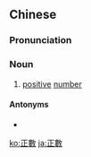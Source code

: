 {{also|正数}}
==Chinese==
{{zh-forms|s=正数}}
{{wikipedia|lang=zh}}

===Pronunciation===
{{zh-pron
|m=zhèngshù
|c=zing3 sou3
|cat=n
}}

===Noun===
{{zh-noun}}

# [[positive]] [[number]]

====Antonyms====
* {{zh-l|負數|negative number}}

{{zh-cat|Mathematics}}

[[ko:正數]]
[[ja:正數]]